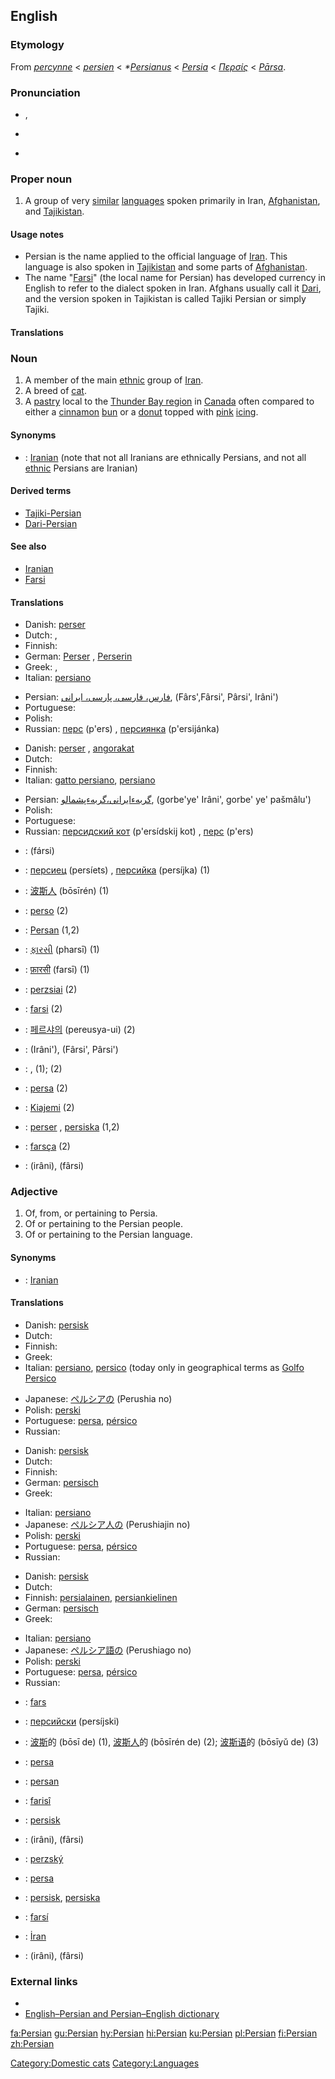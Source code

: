 {{interwiktionary|code=fa}}
{{wikibooks|Persian}}
{{wikipedia}}
{{see|persian}}
==English==

===Etymology===
From {{ME.}} ''[[percynne]]'' < {{MF.}} ''[[persien]]'' < {{L.}} ''*[[Persianus]]'' < {{L.}} ''[[Persia]]'' < {{AGr.}} ''[[Περσίς]]'' < {{OP.}} ''[[Pārsa]]''.

===Pronunciation===
* {{a|RP}} {{IPA|/ˈpɜː.ʒən/}}, {{SAMPA|/"pɜ:.Z@n/}}
* {{a|US}} {{IPA|/ˈpɝːʒən/}}
* {{rhymes|ɜː(r)ʒən}}

===Proper noun===
{{en-proper noun}}

# A group of very [[similar]] [[language]]s spoken primarily in Iran, [[Afghanistan]], and [[Tajikistan]].

====Usage notes====
* Persian is the name applied to the official language of [[Iran]]. This language is also spoken in [[Tajikistan]] and some parts of [[Afghanistan]].
* The name "[[Farsi]]" (the local name for Persian) has developed currency in English to refer to the dialect spoken in Iran. Afghans usually call it [[Dari]], and the version spoken in Tajikistan is called Tajiki Persian or simply Tajiki.

====Translations====

{{Persian-Farsi}}

===Noun===
{{en-noun}}

# A member of the main [[ethnic]] group of [[Iran]].
# A breed of [[cat]].
# A [[pastry]] local to the [[w:Thunder_Bay%2C_Ontario|Thunder Bay region]] in [[Canada]] often compared to either a [[cinnamon]] [[bun]] or a [[donut]] topped with [[pink]] [[icing]].

====Synonyms====
* {{italbrac|member of the people}}: [[Iranian]] (note that not all Iranians are ethnically Persians, and not all [[ethnic]] Persians are Iranian)

====Derived terms====
* [[Tajiki-Persian]]
* [[Dari-Persian]]

====See also====
* [[Iranian]]
* [[Farsi]]

====Translations====
{{trans-top|member of ethnic group}}
* Danish: [[perser]] {{c}}
* Dutch: {{t-|nl|Pers|m}}, {{t|nl|Perzische|f}}
* Finnish: {{t-|fi|farsi}}
* German: [[Perser]] {{m}}, [[Perserin]] {{f}}
* Greek: {{t-|el|Πέρσης|m|tr=Pérsis|sc=Grek}}, {{t-|el|Περσίδα|f|tr=Persída|sc=Grek}}
* Italian: [[persiano]]
{{trans-mid}}
* Persian: [[فارس، فارسی، پارسی، ایرانی]], (Fârs',Fârsi', Pârsi', Irâni')
* Portuguese: {{t+|pt|persa|m|f}}
* Polish: {{t-|pl|Pers|m}}
* Russian: [[перс]] (p'ers) {{m}}, [[персиянка]] (p'ersijánka) {{f}}
{{trans-bottom}}

{{trans-top|breed of cat}}
* Danish: [[perser]] {{c}}, [[angorakat]] {{c}}
* Dutch: {{t+|nl|pers|m}}
* Finnish: {{t+|fi|persialainen}}
* Italian: [[gatto persiano]], [[persiano]]
{{trans-mid}}
* Persian: [[گربهءایرانی،گربهءپشمالو]], (gorbe'ye' Irâni', gorbe' ye' pašmâlu')
* Polish: {{t-|pl|pers}} {{m}}
* Portuguese: {{t+|pt|persa|m|f}}
* Russian: [[персидский кот]] (p'ersídskij kot) {{m}}, [[перс]] (p'ers) {{m}}
{{trans-bottom}}

{{trans-top|pastry}}
{{trans-mid}}
{{trans-bottom}}

{{checktrans-top}}
* {{ttbc|Arabic}}: {{ARchar|[[فارسي]]}} (fársi)
* {{ttbc|Bulgarian}}: [[персиец]] (persíets) {{m}}, [[персийка]] (persíjka) {{f}} (1)
* {{ttbc|Chinese}}: [[波斯人]] (bōsīrén) (1)
* {{ttbc|Esperanto}}: [[perso]] (2)
* {{ttbc|French}}: [[Persan]] {{m}} (1,2)
* {{ttbc|Gujarati}}: [[ફારસી]] (pharsī) (1)
* {{ttbc|Hindi}}: [[फ़ारसी]] (farsī) (1)
* {{ttbc|Hungarian}}: [[perzsiai]] (2)
* {{ttbc|Indonesian}}: [[farsi]] (2)
{{trans-mid}}
* {{ttbc|Korean}}: [[페르샤의]] (pereusya-ui) (2)
* {{ttbc|Persian}}: {{FAchar|[[ایرانی]]}} (Irâni'), {{FAchar|[[فارسی، پارسی]]}} (Fârsi', Pârsi')
* {{ttbc|Slovak}}: {{t-|sk|peržan|m}}, {{t|sk|peržanka|f}} (1); {{t|sk|peržština|f}} (2)
* {{ttbc|Spanish}}: [[persa]] {{m|f}} (2)
* {{ttbc|Swahili}}: [[Kiajemi]] (2)
* {{ttbc|Swedish}}: [[perser]] {{m}} {{p}}, [[persiska]] {{f}} (1,2)
* {{ttbc|Turkish}}: [[farsça]] (2)
* {{ttbc|Urdu}}: {{FAchar|[[ایرانی]]}} (irâni), {{FAchar|[[فارسی]]}} (fârsi)
{{trans-bottom}}

===Adjective===
{{en-adj}}

# Of, from, or pertaining to Persia.
# Of or pertaining to the Persian people.
# Of or pertaining to the Persian language.

====Synonyms====
* {{italbrac|of the people}}: [[Iranian]]

====Translations====
{{trans-top|from or pertaining to Persia}}
* Danish: [[persisk]]
* Dutch: {{t|nl|Perzisch}}
* Finnish: {{t+|fi|persialainen}}
* Greek: {{t+|el|περσικός|m|tr=persikós|sc=Grek}}
* Italian: [[persiano]], [[persico]] (today only in geographical terms as [[Golfo Persico]] 
{{trans-mid}}
* Japanese: [[ペルシア]]の (Perushia no)
* Polish: [[perski]] {{m}}
* Portuguese: [[persa]], [[pérsico]]
* Russian: {{t+|ru|персидский|alt=перси́дский|tr=persídskij|sc=Cyrl}}
{{trans-bottom}}

{{trans-top|pertaining to the Persian people}}
* Danish: [[persisk]]
* Dutch: {{t|nl|Perzisch}}
* Finnish: {{t+|fi|persialainen}}
* German: [[persisch]]
* Greek: {{t+|el|περσικός|m|tr=persikós|sc=Grek}}
{{trans-mid}}
* Italian: [[persiano]]
* Japanese: [[ペルシア人]]の (Perushiajin no)
* Polish: [[perski]]
* Portuguese: [[persa]], [[pérsico]]
* Russian: {{t+|ru|персидский|alt=перси́дский|tr=persídskij|sc=Cyrl}}
{{trans-bottom}}

{{trans-top|pertaining to the Persian language}}
* Danish: [[persisk]]
* Dutch: {{t|nl|Perzisch}}
* Finnish: [[persialainen]], [[persia|persian]][[kielinen]]
* German: [[persisch]]
* Greek: {{t+|el|περσικός|m|tr=persikós|sc=Grek}}
{{trans-mid}}
*Italian: [[persiano]]
* Japanese: [[ペルシア語]]の (Perushiago no)
* Polish: [[perski]] {{m}}
* Portuguese: [[persa]], [[pérsico]]
* Russian: {{t+|ru|персидский|alt=перси́дский|tr=persídskij|sc=Cyrl}}
{{trans-bottom}}

{{checktrans-top}}
* {{ttbc|Azeri}}: [[fars]]
* {{ttbc|Bulgarian}}: [[персийски]] (persíjski) {{mp}}
* {{ttbc|Chinese}}: [[波斯]]的 (bōsī de) (1), [[波斯人]]的 (bōsīrén de) (2); [[波斯语]]的 (bōsīyǔ de) (3)
* {{ttbc|Esperanto}}: [[persa]]
* {{ttbc|French}}: [[persan]]
* {{ttbc|Kurdish}}: [[farisî]]
* {{ttbc|Norwegian}}: [[persisk]]
{{trans-mid}}
* {{ttbc|Persian}}: {{FAchar|[[ایرانی]]}} (irâni), {{FAchar|[[فارسی]]}} (fârsi)
* {{ttbc|Slovak}}: [[perzský]]
* {{ttbc|Spanish}}: [[persa]]
* {{ttbc|Swedish}}: [[persisk]], [[persiska]]
* {{ttbc|Tatar}}: [[farsí]]
* {{ttbc|Turkish}}: [[İran]]
* {{ttbc|Urdu}}: {{URchar|[[ایرانی]]}} (irâni), {{URchar|[[فارسی]]}} (fârsi)
{{trans-bottom}}

===External links===
* {{ethnologue|code=pes}}
* [http://www.aryanpour.com/ English–Persian and Persian–English dictionary]

[[Category:Domestic cats]]
[[Category:Languages]]

[[fa:Persian]]
[[gu:Persian]]
[[hy:Persian]]
[[hi:Persian]]
[[ku:Persian]]
[[pl:Persian]]
[[fi:Persian]]
[[zh:Persian]]